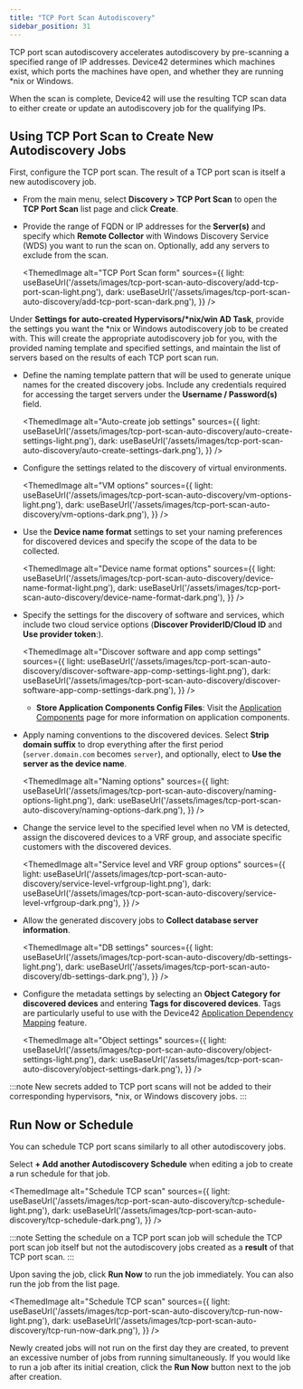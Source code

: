 ```yaml
---
title: "TCP Port Scan Autodiscovery"
sidebar_position: 31
---
```



TCP port scan autodiscovery accelerates autodiscovery by pre-scanning a specified range of IP addresses. Device42 determines which machines exist, which ports the machines have open, and whether they are running \*nix or Windows. 

When the scan is complete, Device42 will use the resulting TCP scan data to either create or update an autodiscovery job for the qualifying IPs.

## Using TCP Port Scan to Create New Autodiscovery Jobs

First, configure the TCP port scan. The result of a TCP port scan is itself a new autodiscovery job.

- From the main menu, select **Discovery > TCP Port Scan** to open the **TCP Port Scan** list page and click **Create**.

- Provide the range of FQDN or IP addresses for the **Server(s)** and specify which **Remote Collector** with Windows Discovery Service (WDS) you want to run the scan on. Optionally, add any servers to exclude from the scan.

    <ThemedImage
    alt="TCP Port Scan form"
    sources={{
        light: useBaseUrl('/assets/images/tcp-port-scan-auto-discovery/add-tcp-port-scan-light.png'),
        dark: useBaseUrl('/assets/images/tcp-port-scan-auto-discovery/add-tcp-port-scan-dark.png'),
    }}
    />

Under **Settings for auto-created Hypervisors/\*nix/win AD Task**, provide the settings you want the \*nix or Windows autodiscovery job to be created with. This will create the appropriate autodiscovery job for you, with the provided naming template and specified settings, and maintain the list of servers based on the results of each TCP port scan run.

- Define the naming template pattern that will be used to generate unique names for the created discovery jobs. Include any credentials required for accessing the target servers under the **Username / Password(s)** field.

    <ThemedImage
    alt="Auto-create job settings"
    sources={{
        light: useBaseUrl('/assets/images/tcp-port-scan-auto-discovery/auto-create-settings-light.png'),
        dark: useBaseUrl('/assets/images/tcp-port-scan-auto-discovery/auto-create-settings-dark.png'),
    }}
    />

- Configure the settings related to the discovery of virtual environments.  

    <ThemedImage
    alt="VM options"
    sources={{
        light: useBaseUrl('/assets/images/tcp-port-scan-auto-discovery/vm-options-light.png'),
        dark: useBaseUrl('/assets/images/tcp-port-scan-auto-discovery/vm-options-dark.png'),
    }}
    />

- Use the **Device name format** settings to set your naming preferences for discovered devices and specify the scope of the data to be collected. 

  <ThemedImage
  alt="Device name format options"
  sources={{
      light: useBaseUrl('/assets/images/tcp-port-scan-auto-discovery/device-name-format-light.png'),
      dark: useBaseUrl('/assets/images/tcp-port-scan-auto-discovery/device-name-format-dark.png'),
  }}
  />

- Specify the settings for the discovery of software and services, which include two cloud service options (**Discover ProviderID/Cloud ID** and **Use provider token**:).

  <ThemedImage
  alt="Discover software and app comp settings"
  sources={{
      light: useBaseUrl('/assets/images/tcp-port-scan-auto-discovery/discover-software-app-comp-settings-light.png'),
      dark: useBaseUrl('/assets/images/tcp-port-scan-auto-discovery/discover-software-app-comp-settings-dark.png'),
  }}
  />

  - **Store Application Components Config Files**: Visit the [Application Components](/apps/application-components) page for more information on application components.

- Apply naming conventions to the discovered devices. Select **Strip domain suffix** to drop everything after the first period (`server.domain.com` becomes `server`), and optionally, elect to **Use the server as the device name**.

  <ThemedImage
  alt="Naming options"
  sources={{
      light: useBaseUrl('/assets/images/tcp-port-scan-auto-discovery/naming-options-light.png'),
      dark: useBaseUrl('/assets/images/tcp-port-scan-auto-discovery/naming-options-dark.png'),
  }}
  />

- Change the service level to the specified level when no VM is detected, assign the discovered devices to a VRF group, and associate specific customers with the discovered devices. 

    <ThemedImage
    alt="Service level and VRF group options"
    sources={{
        light: useBaseUrl('/assets/images/tcp-port-scan-auto-discovery/service-level-vrfgroup-light.png'),
        dark: useBaseUrl('/assets/images/tcp-port-scan-auto-discovery/service-level-vrfgroup-dark.png'),
    }}
    />
    
- Allow the generated discovery jobs to **Collect database server information**.

    <ThemedImage
    alt="DB settings"
    sources={{
      light: useBaseUrl('/assets/images/tcp-port-scan-auto-discovery/db-settings-light.png'),
      dark: useBaseUrl('/assets/images/tcp-port-scan-auto-discovery/db-settings-dark.png'),
    }}
    />

- Configure the metadata settings by selecting an **Object Category for discovered devices** and entering **Tags for discovered devices**. Tags are particularly useful to use with the Device42 [Application Dependency Mapping](/apps/enterprise-application-dependency-mapping/) feature.

    <ThemedImage
    alt="Object settings"
    sources={{
      light: useBaseUrl('/assets/images/tcp-port-scan-auto-discovery/object-settings-light.png'),
      dark: useBaseUrl('/assets/images/tcp-port-scan-auto-discovery/object-settings-dark.png'),
    }}
    />

:::note
New secrets added to TCP port scans will not be added to their corresponding hypervisors, \*nix, or Windows discovery jobs.
:::

## Run Now or Schedule

You can schedule TCP port scans similarly to all other autodiscovery jobs.

Select **+ Add another Autodiscovery Schedule** when editing a job to create a run schedule for that job.

<ThemedImage
    alt="Schedule TCP scan"
    sources={{
    light: useBaseUrl('/assets/images/tcp-port-scan-auto-discovery/tcp-schedule-light.png'),
    dark: useBaseUrl('/assets/images/tcp-port-scan-auto-discovery/tcp-schedule-dark.png'),
    }}
/>

:::note
Setting the schedule on a TCP port scan job will schedule the TCP port scan job itself but not the autodiscovery jobs created as a **result** of that TCP port scan.
:::

Upon saving the job, click **Run Now** to run the job immediately. You can also run the job from the list page.

<ThemedImage
    alt="Schedule TCP scan"
    sources={{
    light: useBaseUrl('/assets/images/tcp-port-scan-auto-discovery/tcp-run-now-light.png'),
    dark: useBaseUrl('/assets/images/tcp-port-scan-auto-discovery/tcp-run-now-dark.png'),
    }}
/>

Newly created jobs will not run on the first day they are created, to prevent an excessive number of jobs from running simultaneously. If you would like to run a job after its initial creation, click the **Run Now** button next to the job after creation.
